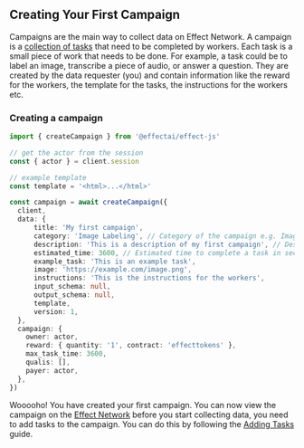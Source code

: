 ## Creating Your First Campaign

Campaigns are the main way to collect data on Effect Network.
A campaign is a <u>collection of tasks</u> that need to be completed by workers. Each task is a small piece of work that needs to be done. For example, a task could be to label an image, transcribe a piece of audio, or answer a question.
 They are created by the data requester (you) and contain information like the reward for the workers, the template for the tasks, the instructions for the workers etc.

### Creating a campaign

```ts [example.ts]
import { createCampaign } from '@effectai/effect-js'

// get the actor from the session
const { actor } = client.session

// example template
const template = '<html>...</html>'

const campaign = await createCampaign({
  client,
  data: { 
      title: 'My first campaign',
      category: 'Image Labeling', // Category of the campaign e.g. Image Labeling, Audio Transcription etc.
      description: 'This is a description of my first campaign', // Description of the campaign
      estimated_time: 3600, // Estimated time to complete a task in seconds
      example_task: 'This is an example task',
      image: 'https://example.com/image.png',
      instructions: 'This is the instructions for the workers',
      input_schema: null,
      output_schema: null,
      template,
      version: 1,
  },
  campaign: {
    owner: actor,
    reward: { quantity: '1', contract: 'effecttokens' },
    max_task_time: 3600,
    qualis: [],
    payer: actor,
  },
})
```

Wooooho! You have created your first campaign. You can now view the campaign on the [Effect Network](https://app.effect.network/campaigns) before you start collecting data, you need to add tasks to the campaign. You can do this by following the [Adding Tasks](/docs/collecting-data/add-tasks) guide.